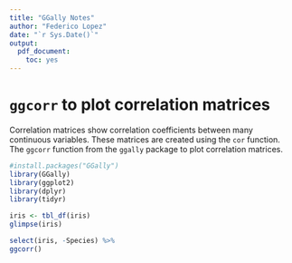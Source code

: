 ```yaml
---
title: "GGally Notes"
author: "Federico Lopez"
date: "`r Sys.Date()`"
output: 
  pdf_document:
    toc: yes
---
```


# `ggcorr` to plot correlation matrices
Correlation matrices show correlation coefficients between many continuous variables. These matrices are created using the `cor` function. The `ggcorr` function from the `ggally` package to plot correlation matrices.

```r
#install.packages("GGally")
library(GGally)
library(ggplot2)
library(dplyr)
library(tidyr)

iris <- tbl_df(iris)
glimpse(iris)

select(iris, -Species) %>%
ggcorr()

```